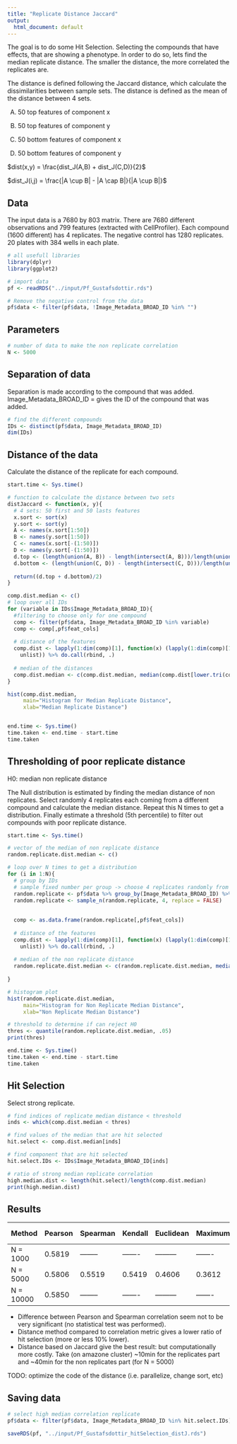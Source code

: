 ```yaml
---
title: "Replicate Distance Jaccard"
output:
  html_document: default
---
```

The goal is to do some Hit Selection. Selecting the compounds that have effects, that are showing a phenotype.
In order to do so, lets find the median replicate distance. 
The smaller the distance, the more correlated the replicates are.

The distance is defined following the Jaccard distance, which calculate the dissimilarities between sample sets.
The distance is defined as the mean of the distance between 4 sets. 

A) 50 top features of component x

B) 50 top features of component y

C) 50 bottom features of component x

D) 50 bottom features of component y

$dist(x,y) = \frac{dist_J(A,B) + dist_J(C,D)}{2}$

$dist_J(i,j) = \frac{|A \cup B| - |A \cap B|}{|A \cup B|}$ 

## Data

The input data is a 7680 by 803 matrix.
There are 7680 different observations and 799 features (extracted with CellProfiler).
Each compound (1600 different) has 4 replicates. The negative control has 1280 replicates.
20 plates with 384 wells in each plate.

```r
# all usefull libraries
library(dplyr)
library(ggplot2)
```

```r
# import data
pf <- readRDS("../input/Pf_Gustafsdottir.rds")

# Remove the negative control from the data
pf$data <- filter(pf$data, !Image_Metadata_BROAD_ID %in% "")
```

## Parameters
```r
# number of data to make the non replicate correlation
N <- 5000
```

## Separation of data

Separation is made according to the compound that was added.
Image_Metadata_BROAD_ID = gives the ID of the compound that was added.

```r
# find the different compounds
IDs <- distinct(pf$data, Image_Metadata_BROAD_ID)
dim(IDs)

```

## Distance of the data

Calculate the distance of the replicate for each compound.

```r
start.time <- Sys.time()

# function to calculate the distance between two sets
distJaccard <- function(x, y){
  # 4 sets: 50 first and 50 lasts features
  x.sort <- sort(x)
  y.sort <- sort(y)
  A <- names(x.sort[1:50])
  B <- names(y.sort[1:50])
  C <- names(x.sort[-(1:50)])
  D <- names(y.sort[-(1:50)])
  d.top <- (length(union(A, B)) - length(intersect(A, B)))/length(union(A, B))
  d.bottom <- (length(union(C, D)) - length(intersect(C, D)))/length(union(C, D))
    
  return((d.top + d.bottom)/2)
}

comp.dist.median <- c()
# loop over all IDs
for (variable in IDs$Image_Metadata_BROAD_ID){
  #filtering to choose only for one compound
  comp <- filter(pf$data, Image_Metadata_BROAD_ID %in% variable)
  comp <- comp[,pf$feat_cols]
  
  # distance of the features
  comp.dist <- lapply(1:dim(comp)[1], function(x) (lapply(1:dim(comp)[1], function(y) return(distJaccard(comp[x,], comp[y,]))) %>%
    unlist)) %>% do.call(rbind, .)
  
  # median of the distances
  comp.dist.median <- c(comp.dist.median, median(comp.dist[lower.tri(comp.dist)],na.rm=TRUE))
}

hist(comp.dist.median,
     main="Histogram for Median Replicate Distance",
     xlab="Median Replicate Distance")


end.time <- Sys.time()
time.taken <- end.time - start.time
time.taken
```


## Thresholding of poor replicate distance

H0: median non replicate distance

The Null distribution is estimated by finding the median distance of non replicates. 
Select randomly 4 replicates each coming from a different compound and calculate the median distance. 
Repeat this N times to get a distribution.
Finally estimate a threshold (5th percentile) to filter out compounds with poor replicate distance.

```r
start.time <- Sys.time()

# vector of the median of non replicate distance
random.replicate.dist.median <- c()

# loop over N times to get a distribution
for (i in 1:N){
  # group by IDs
  # sample fixed number per group -> choose 4 replicates randomly from different group
  random.replicate <- pf$data %>% group_by(Image_Metadata_BROAD_ID) %>% sample_n(1, replace = FALSE) %>% ungroup(random.replicate)
  random.replicate <- sample_n(random.replicate, 4, replace = FALSE)
  
  
  comp <- as.data.frame(random.replicate[,pf$feat_cols])
  
  # distance of the features
  comp.dist <- lapply(1:dim(comp)[1], function(x) (lapply(1:dim(comp)[1], function(y) return(distJaccard(comp[x,], comp[y,]))) %>%
    unlist)) %>% do.call(rbind, .)
  
  # median of the non replicate distance
  random.replicate.dist.median <- c(random.replicate.dist.median, median(comp.dist[lower.tri(comp.dist)],na.rm=TRUE))
  
}

# histogram plot
hist(random.replicate.dist.median,
     main="Histogram for Non Replicate Median Distance",
     xlab="Non Replicate Median Distance")

# threshold to determine if can reject H0
thres <- quantile(random.replicate.dist.median, .05)
print(thres)

end.time <- Sys.time()
time.taken <- end.time - start.time
time.taken
```

## Hit Selection

Select strong replicate.

```r
# find indices of replicate median distance < threshold
inds <- which(comp.dist.median < thres)

# find values of the median that are hit selected
hit.select <- comp.dist.median[inds]

# find component that are hit selected
hit.select.IDs <- IDs$Image_Metadata_BROAD_ID[inds]

# ratio of strong median replicate correlation
high.median.dist <- length(hit.select)/length(comp.dist.median)
print(high.median.dist)

```


## Results

|  Method   | Pearson | Spearman | Kendall | Euclidean | Maximum | Manhattan | Distance based on Jaccard |
| --------- | ------- | -------- | ------- | --------- | ------- | --------- | ------------------------- |
| N = 1000  | 0.5819  | -------- | ------- | --------- | ------- | --------- |-------------------------- |
| N = 5000  | 0.5806  | 0.5519   | 0.5419  | 0.4606    | 0.3612  | 0.4875    | 0.6175                    |
| N = 10000 | 0.5850  | -------- | ------- | --------- | ------- | --------- |-------------------------- |


- Difference between Pearson and Spearman correlation seem not to be very significant (no statistical test was performed).
- Distance method compared to correlation metric gives a lower ratio of hit selection (more or less 10% lower).
- Distance based on Jaccard give the best result: but computationally more costly. Take (on amazone cluster) ~10min for the replicates part and ~40min for the non replicates part (for N = 5000)

TODO: optimize the code of the distance (i.e. parallelize, change sort, etc)

## Saving data

```r
# select high median correlation replicate 
pf$data <- filter(pf$data, Image_Metadata_BROAD_ID %in% hit.select.IDs)

saveRDS(pf, "../input/Pf_Gustafsdottir_hitSelection_distJ.rds")

```
